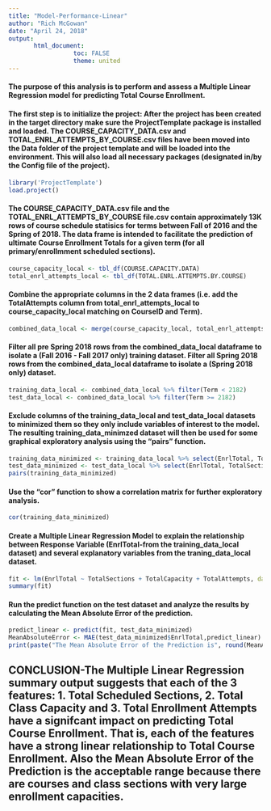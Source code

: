 ```yaml
---
title: "Model-Performance-Linear"
author: "Rich McGowan"
date: "April 24, 2018"
output: 
       html_document:
                  toc: FALSE
                  theme: united
---
```

#### The purpose of this analysis is to perform and assess a Multiple Linear Regression model for predicting Total Course Enrollment.

#### The first step is to initialize the project: After the project has been created in the target directory make sure the ProjectTemplate package is installed and loaded.  The COURSE_CAPACITY_DATA.csv and TOTAL_ENRL_ATTEMPTS_BY_COURSE.csv files have been moved into the Data folder of the project template and will be loaded into the environment.  This will also load all necessary packages (designated in/by the Config file of the project).
```r
library('ProjectTemplate')
load.project()
```

#### The COURSE_CAPACITY_DATA.csv file and the TOTAL_ENRL_ATTEMPTS_BY_COURSE file.csv contain approximately 13K rows of course schedule statisics for terms between Fall of 2016 and the Spring of 2018.  The data frame is intended to facilitate the prediction of ultimate Course Enrollment Totals for a given term (for all primary/enrollmment scheduled sections). 
```r
course_capacity_local <- tbl_df(COURSE.CAPACITY.DATA)
total_enrl_attempts_local <- tbl_df(TOTAL.ENRL.ATTEMPTS.BY.COURSE)
```

#### Combine the appropriate columns in the 2 data frames (i.e. add the TotalAttempts column from total_enrl_attempts_local to course_capacity_local matching on CourseID and Term).
```r
combined_data_local <- merge(course_capacity_local, total_enrl_attempts_local, by= c('CourseID','Term'))
```

#### Filter all pre Spring 2018 rows from the combined_data_local dataframe to isolate a (Fall 2016 - Fall 2017 only) training dataset.  Filter all Spring 2018 rows from the combined_data_local dataframe to isolate a (Spring 2018 only) dataset.  
```r
training_data_local <- combined_data_local %>% filter(Term < 2182)
test_data_local <- combined_data_local %>% filter(Term >= 2182)
```

#### Exclude columns of the training_data_local and test_data_local datasets to minimized them so they only include variables of interest to the model.  The resulting training_data_minimzed dataset will then be used for some graphical exploratory analysis using the "pairs" function.
```r
training_data_minimized <- training_data_local %>% select(EnrlTotal, TotalSections, TotalCapacity,TotalAttempts)
test_data_minimized <- test_data_local %>% select(EnrlTotal, TotalSections, TotalCapacity,TotalAttempts)
pairs(training_data_minimized)
```

#### Use the "cor" function to show a correlation matrix for further exploratory analysis.
```r
cor(training_data_minimized)
```

#### Create a Multiple Linear Regression Model to explain the relationship between Response Variable (EnrlTotal-from the training_data_local dataset) and several explanatory variables from the traning_data_local dataset.
```r
fit <- lm(EnrlTotal ~ TotalSections + TotalCapacity + TotalAttempts, data = training_data_minimized)
summary(fit)
```

#### Run the predict function on the test dataset and analyze the results by calculating the Mean Absolute Error of the prediction.
```r
predict_linear <- predict(fit, test_data_minimized)
MeanAbsoluteError <- MAE(test_data_minimized$EnrlTotal,predict_linear)
print(paste("The Mean Absolute Error of the Prediction is", round(MeanAbsoluteError, digits = 2)))
```

## CONCLUSION-The Multiple Linear Regression summary output suggests that each of the 3 features: 1. Total Scheduled Sections, 2. Total Class Capacity and 3. Total Enrollment Attempts have a signifcant impact on predicting Total Course Enrollment.  That is, each of the features have a strong linear relationship to Total Course Enrollment.  Also the Mean Absolute Error of the Prediction is the acceptable range because there are courses and class sections with very large enrollment capacities.